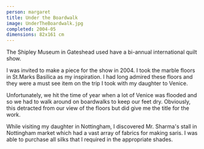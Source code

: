 ```yaml
---
person: margaret
title: Under the Boardwalk
image: UnderTheBoardwalk.jpg
completed: 2004-05
dimensions: 82x161 cm
---
```


The Shipley Museum in Gateshead used have a bi-annual international quilt show.

I was invited to make a piece for the show in 2004. I took the marble floors in St.Marks Basilica as my inspiration.
I had long admired these floors and they were a must see item on the trip I took with my daughter to Venice.

Unfortunately, we hit the time of year when a lot of Venice was flooded and so we had to walk around on boardwalks to keep our feet dry.
Obviously, this detracted from our view of the floors but did give me the title for the work.

While visiting my daughter in Nottingham, I discovered Mr. Sharma's stall in Nottingham market which had a vast array of fabrics for making saris.
I was able to purchase all silks that I required in the appropriate shades.
